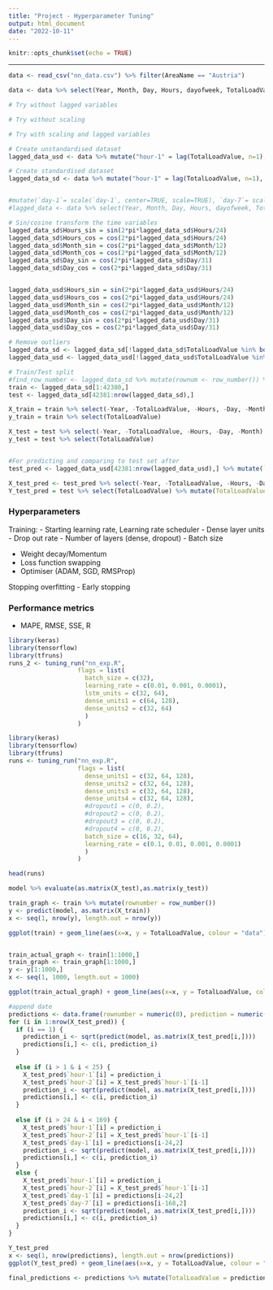 ---
title: "Project - Hyperparameter Tuning"
output: html_document
date: "2022-10-11"
---

```{r setup, include=FALSE}
knitr::opts_chunk$set(echo = TRUE)
```

------------------------------------------
```{r, NN}
data <- read_csv("nn_data.csv") %>% filter(AreaName == "Austria")

data <- data %>% select(Year, Month, Day, Hours, dayofweek, TotalLoadValue)

# Try without lagged variables

# Try without scaling

# Try with scaling and lagged variables

# Create unstandardised dataset
lagged_data_usd <- data %>% mutate("hour-1" = lag(TotalLoadValue, n=1), "hour-2" = lag(TotalLoadValue, n=2) ,"day-1" = lag(TotalLoadValue, n=24), "day-7" = lag(TotalLoadValue, n=168)) %>% select(Year, Month, Day, Hours, dayofweek, TotalLoadValue, `day-1`, `day-7`, `hour-1`, `hour-2`) %>% tail(-168)

# Create standardised dataset
lagged_data_sd <- data %>% mutate("hour-1" = lag(TotalLoadValue, n=1), "hour-2" = lag(TotalLoadValue, n=2) ,"day-1" = lag(TotalLoadValue, n=24), "day-7" = lag(TotalLoadValue, n=168)) %>% select(Year, Month, Day, Hours, dayofweek, TotalLoadValue, `day-1`, `day-7`, `hour-1`, `hour-2`) %>% mutate(`day-1`= sqrt(`day-1`), `day-7`= sqrt(`day-7`), `hour-1`= sqrt(`hour-1`), `hour-2`= sqrt(`hour-2`)) %>% tail(-168)


#mutate(`day-1`= scale(`day-1`, center=TRUE, scale=TRUE), `day-7`= scale(`day-7`, center=TRUE, scale=TRUE), `hour-1`= scale(`hour-1`, center=TRUE, scale=TRUE), `hour-2`= scale(`hour-2`, center=TRUE, scale=TRUE)) %>% tail(-168)
#lagged_data <- data %>% select(Year, Month, Day, Hours, dayofweek, TotalLoadValue)

# Sin/cosine transform the time variables
lagged_data_sd$Hours_sin = sin(2*pi*lagged_data_sd$Hours/24)
lagged_data_sd$Hours_cos = cos(2*pi*lagged_data_sd$Hours/24)
lagged_data_sd$Month_sin = cos(2*pi*lagged_data_sd$Month/12)
lagged_data_sd$Month_cos = cos(2*pi*lagged_data_sd$Month/12)
lagged_data_sd$Day_sin = cos(2*pi*lagged_data_sd$Day/31)
lagged_data_sd$Day_cos = cos(2*pi*lagged_data_sd$Day/31)


lagged_data_usd$Hours_sin = sin(2*pi*lagged_data_usd$Hours/24)
lagged_data_usd$Hours_cos = cos(2*pi*lagged_data_usd$Hours/24)
lagged_data_usd$Month_sin = cos(2*pi*lagged_data_usd$Month/12)
lagged_data_usd$Month_cos = cos(2*pi*lagged_data_usd$Month/12)
lagged_data_usd$Day_sin = cos(2*pi*lagged_data_usd$Day/31)
lagged_data_usd$Day_cos = cos(2*pi*lagged_data_usd$Day/31)

# Remove outliers
lagged_data_sd <- lagged_data_sd[!lagged_data_sd$TotalLoadValue %in% boxplot.stats(lagged_data_sd$TotalLoadValue)$out,]
lagged_data_usd <- lagged_data_usd[!lagged_data_usd$TotalLoadValue %in% boxplot.stats(lagged_data_usd$TotalLoadValue)$out,]

# Train/Test split
#find_row_number <- lagged_data_sd %>% mutate(rownum <- row_number()) %>% filter(Year == 2019, Month == 10, Day == 19)
train <- lagged_data_sd[1:42380,] 
test <- lagged_data_sd[42381:nrow(lagged_data_sd),]

X_train = train %>% select(-Year, -TotalLoadValue, -Hours, -Day, -Month)
y_train = train %>% select(TotalLoadValue)

X_test = test %>% select(-Year, -TotalLoadValue, -Hours, -Day, -Month)
y_test = test %>% select(TotalLoadValue)


#For predicting and comparing to test set after
test_pred <- lagged_data_usd[42381:nrow(lagged_data_usd),] %>% mutate(`day-1`= sqrt(`day-1`), `day-7`= sqrt(`day-7`), `hour-1`= sqrt(`hour-1`), `hour-2`= sqrt(`hour-2`))

X_test_pred <- test_pred %>% select(-Year, -TotalLoadValue, -Hours, -Day, -Month)
Y_test_pred = test %>% select(TotalLoadValue) %>% mutate(TotalLoadValue = sqrt(TotalLoadValue))
```


### Hyperparameters
Training:
- Starting learning rate, Learning rate scheduler
- Dense layer units
- Drop out rate
- Number of layers (dense, dropout)
- Batch size

- Weight decay/Momentum
- Loss function swapping
- Optimiser (ADAM, SGD, RMSProp)

Stopping overfitting
- Early stopping 

### Performance metrics 
- MAPE, RMSE, SSE, R

```{r, hyperparameter tuning for lstm}
library(keras)
library(tensorflow)
library(tfruns)
runs_2 <- tuning_run("nn_exp.R",
                   flags = list(
                     batch_size = c(32),
                     learning_rate = c(0.01, 0.001, 0.0001),
                     lstm_units = c(32, 64),
                     dense_units1 = c(64, 128),
                     dense_units2 = c(32, 64)
                     )
                   )

```


```{r, hyperparameter tuning}
library(keras)
library(tensorflow)
library(tfruns)
runs <- tuning_run("nn_exp.R",
                   flags = list(
                     dense_units1 = c(32, 64, 128),
                     dense_units2 = c(32, 64, 128),
                     dense_units3 = c(32, 64, 128),
                     dense_units4 = c(32, 64, 128),
                     #dropout1 = c(0, 0.2),
                     #dropout2 = c(0, 0.2),
                     #dropout3 = c(0, 0.2),
                     #dropout4 = c(0, 0.2),
                     batch_size = c(16, 32, 64),
                     learning_rate = c(0.1, 0.01, 0.001, 0.0001)
                     )
                   )

head(runs)

```


```{r, test_eval}
model %>% evaluate(as.matrix(X_test),as.matrix(y_test))
```

```{r}
train_graph <- train %>% mutate(rownumber = row_number())
y <- predict(model, as.matrix(X_train))
x <- seq(1, nrow(y), length.out = nrow(y))

ggplot(train) + geom_line(aes(x=x, y = TotalLoadValue, colour = "data"), size = 0.1) + geom_line(data = data.frame(train_graph$rownumber,y), aes(x=train_graph$rownumber, y=y, colour="prediction"), size = 0.1)


train_actual_graph <- train[1:1000,]
train_graph <- train_graph[1:1000,]
y <- y[1:1000,]
x <- seq(1, 1000, length.out = 1000)

ggplot(train_actual_graph) + geom_line(aes(x=x, y = TotalLoadValue, colour = "data")) + geom_line(data = data.frame(train_graph$rownumber,y), aes(x=train_graph$rownumber, y=y, colour="prediction"))

```

```{r}
#append date
predictions <- data.frame(rownumber = numeric(0), prediction = numeric(0))
for (i in 1:nrow(X_test_pred)) {
  if (i == 1) {
    prediction_i <- sqrt(predict(model, as.matrix(X_test_pred[i,])))
    predictions[i,] <- c(i, prediction_i)
  }
  
  else if (i > 1 & i < 25) {
    X_test_pred$`hour-1`[i] = prediction_i
    X_test_pred$`hour-2`[i] = X_test_pred$`hour-1`[i-1]
    prediction_i <- sqrt(predict(model, as.matrix(X_test_pred[i,])))
    predictions[i,] <- c(i, prediction_i)
  }
  
  else if (i > 24 & i < 169) {
    X_test_pred$`hour-1`[i] = prediction_i
    X_test_pred$`hour-2`[i] = X_test_pred$`hour-1`[i-1]
    X_test_pred$`day-1`[i] = predictions[i-24,2]
    prediction_i <- sqrt(predict(model, as.matrix(X_test_pred[i,])))
    predictions[i,] <- c(i, prediction_i)
  }
  else {
    X_test_pred$`hour-1`[i] = prediction_i
    X_test_pred$`hour-2`[i] = X_test_pred$`hour-1`[i-1]
    X_test_pred$`day-1`[i] = predictions[i-24,2]
    X_test_pred$`day-7`[i] = predictions[i-168,2]
    prediction_i <- sqrt(predict(model, as.matrix(X_test_pred[i,])))
    predictions[i,] <- c(i, prediction_i)
  }
}

Y_test_pred
x <- seq(1, nrow(predictions), length.out = nrow(predictions))
ggplot(Y_test_pred) + geom_line(aes(x=x, y = TotalLoadValue, colour = "data")) + geom_line(data = final_predictions, aes(x=rownumber, y=prediction, colour="prediction"))

final_predictions <- predictions %>% mutate(TotalLoadValue = prediction^2) %>% select(TotalLoadValue)
```



